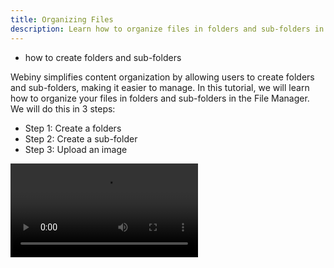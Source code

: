 ```yaml
---
title: Organizing Files
description: Learn how to organize files in folders and sub-folders in File Manager.
---
```



<Alert type="success" title="WHAT YOU'LL LEARN">

- how to create folders and sub-folders

</Alert>


Webiny simplifies content organization by allowing users to create folders and sub-folders, making it easier to manage. In this tutorial, we will learn how to organize your files in folders and sub-folders in the File Manager. We will do this in 3 steps:

- Step 1: Create a folders
- Step 2: Create a sub-folder
- Step 3: Upload an image

<Video src={organizingFilesVideo} controls={true}/>

## Step 1: Create a folder

1. From the **Side Menu**, click **File Manager**.

    ✔️ The **File Manager Home** screen opens.

2. In the navigation panel on the left, click **➕Create new folder** 
    (Or, in the header section, click **➕NEW FOLDER**).
    
    ✔️ The **Create a new folder** screen opens.

3. In the **Title** textbox, type **Clothes**.

4. In the **Slug** textbox, type **clothes**.

5. In the **Parent folder** menu, click **Home**.

6. Click **CREATE FOLDER**.

    ✔️ The message "Folder created successfully!" displays.


## Step 2: Create a sub-folder

1. In the navigation panel on the left, click **➕Create new folder**.

    ✔️ The **Create a new folder** screen opens.

2. In the **Title** textbox, type **Men's**.

3. In the **Slug** textbox, type **mens**.

4. In the **Parent folder** menu, click **Clothes**.

6. Click **CREATE FOLDER**.

    ✔️ The message "Folder created successfully!" displays.


## Step 3: Upload an image

We will upload the following image in this step. Please save it on your computer to upload.

![Men's Green Full Sleeve Tshirt](./assets/organizing-files/green-mens-full-sleeve-tshirt.png)

1. In the navigation panel on the left, click on **Clothes** and then on **Men's**.

    ✔️ The **Men's** folder opens.

    **Note**: You can go to any folder by clicking its title in the navigation panel on the left.

2. Click **UPLOAD...**.

    ✔️ The file explorer screen opens.

3. From the file explorer, upload the image.

    ✔️ The message "File upload complete." displays.
